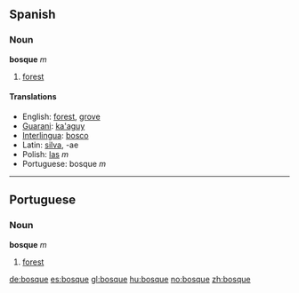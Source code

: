 ==Spanish==
=== Noun ===
'''bosque''' ''m''

# [[forest]]

====Translations====
*English: [[forest]], [[grove]]
*[[Guarani]]: [[ka'aguy]]
*[[Interlingua]]: [[bosco]]
*Latin: [[silva]], -ae
*Polish: [[las]] ''m''
*Portuguese: bosque ''m''

----

==Portuguese==
=== Noun ===
'''bosque''' ''m''

# [[forest]]

[[de:bosque]]
[[es:bosque]]
[[gl:bosque]]
[[hu:bosque]]
[[no:bosque]]
[[zh:bosque]]